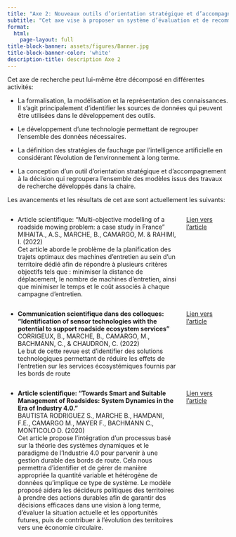 ```yaml
---
title: "Axe 2: Nouveaux outils d’orientation stratégique et d’accompagnement à la prise de décision"
subtitle: "Cet axe vise à proposer un système d’évaluation et de recommandation de la durabilité des pratiques de gestion des territoires pour les accompagner dans la mise en place de leurs stratégies d'entretien"
format: 
  html:
    page-layout: full
title-block-banner: assets/figures/Banner.jpg
title-block-banner-color: 'white'
description-title: description Axe 2
---
```


Cet axe de recherche peut lui-même être décomposé en différentes activités:

- La formalisation, la modélisation et la représentation des connaissances. Il s'agit principalement d'identifier les sources de données qui peuvent être utilisées dans le développement des outils.

- Le développement d'une technologie permettant de regrouper l'ensemble des données nécessaires.

- La définition des stratégies de fauchage par l'intelligence artificielle en considérant l'évolution de l'environnement à long terme.

- La conception d'un outil d'orientation stratégique et d'accompagnement à la décision qui regroupera l'ensemble des modèles issus des travaux de recherche développés dans la chaire.

Les avancements et les résultats de cet axe sont actuellement les suivants:

:::: {.columns .column-page-inset}
::: {.column width="80%"}
- Article scientifique: "Multi-objective modelling of a roadside mowing problem: a case study in France" <br>
MIHAITA., A.S., MARCHE, B., CAMARGO, M. & RAHIMI, I. (2022) <br>
Cet article aborde le problème de la planification des trajets optimaux des machines d'entretien au sein d'un territoire dédié afin de répondre à plusieurs critères objectifs tels que : minimiser la distance de déplacement, le nombre de machines d'entretien, ainsi que minimiser le temps et le coût associés à chaque campagne d'entretien.
:::
::: {.column width="20%"}
[Lien vers l'article](https://ieeexplore.ieee.org/document/10033303){target="_blank"}
:::
::::

:::: {.columns .column-page-inset}
::: {.column width="80%"}
- **Communication scientifique dans des colloques: "Identification of sensor technologies with the potential to support roadside ecosystem services"** <br>
CORRIGEUX, B., MARCHE, B., CAMARGO, M., BACHMANN, C., & CHAUDRON, C. (2022) <br>
Le but de cette revue est d'identifier des solutions technologiques permettant de réduire les effets de l'entretien sur les services écosystémiques fournis par les bords de route
:::
::: {.column width="20%"}
[Lien vers l'article](https://ieeexplore.ieee.org/document/10033185){target="_blank"}
:::
::::

:::: {.columns .column-page-inset}
::: {.column width="80%"}
- **Article scientifique: "Towards Smart and Suitable Management of Roadsides: System Dynamics in the Era of Industry 4.0."** <br>
BAUTISTA RODRIGUEZ S., MARCHE B., HAMDANI, F.E., CAMARGO M., MAYER F., BACHMANN C., MONTICOLO D. (2020) <br>
Cet article propose l'intégration d'un processus basé sur la théorie des systèmes dynamiques et le paradigme de l'Industrie 4.0 pour parvenir à une gestion durable des bords de route. Cela nous permettra d'identifier et de gérer de manière appropriée la quantité variable et hétérogène de données qu'implique ce type de système. Le modèle proposé aidera les décideurs politiques des territoires à prendre des actions durables afin de garantir des décisions efficaces dans une vision à long terme, d'évaluer la situation actuelle et les opportunités futures, puis de contribuer à l'évolution des territoires vers une économie circulaire.
:::
::: {.column width="20%"}
[Lien vers l'article](https://doi.org/10.1016/j.susoc.2020.12.001){target="_blank"}
:::
::::



